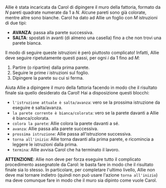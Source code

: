 
Allie è stata incaricata da Carol di dipingere il muro della fattoria, formato da $N$ pareti quadrate numerate da $1$ a $N$.
Alcune pareti sono già colorate, mentre altre sono bianche.
Carol ha dato ad Allie un foglio con $M$ istruzioni di due tipi:
- **AVANZA**: passa alla parete successiva.
- **SALTA**: spostati in avanti (di almeno una casella) fino a che non trovi una parete bianca.

Il modo di seguire queste istruzioni è però piuttosto complicato! Infatti, Allie deve seguire ripetutamente questi passi, per ogni $i$ da $1$ fino ad $M$:
1. Partire (o ripartire) dalla prima parete.
1. Seguire le prime $i$ istruzioni sul foglio.
1. Dipingere la parete su cui si ferma.

Aiuta Allie a dipingere il muro della fattoria facendo in modo che il risultato finale sia quello desiderato da Carol! Hai a disposizione questi blocchi:

- `l'istruzione attuale è salta/avanza`: vero se la prossima istruzione da eseguire è salta/avanza.
- `la parete corrente è bianca/colorata`: vero se la parete davanti a Allie è bianca/colorata.
- `colora la parete`: Allie colora la parete davanti a sé.
- `avanza`: Allie passa alla parete successiva.
- `prossima istruzione`: Allie passa all'istruzione successiva.
- `torna all'inizio`: Allie torna davanti alla prima parete, e ricomincia a leggere le istruzioni dalla prima.
- `termina`: Allie avvisa Carol che ha terminato il lavoro.

**ATTENZIONE**: Allie non deve per forza eseguire tutto il complicato procedimento assegnatole da Carol: le basta fare in modo che il risultato finale sia lo stesso.
In particolare, per completare l'ultimo livello, Allie non deve mai tornare indietro (quindi non può usare l'azione `torna all'inizio`) ma deve comunque fare in modo che il muro sia dipinto come vuole Carol.

<Blockly
  customBlocks={customBlocks}
  initialBlocks={initialBlocks}
  testcases={testcases}
  visualizer={Visualizer}
/>

